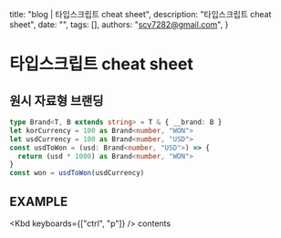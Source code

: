   title: "blog | 타입스크립트 cheat sheet",
  description: "타입스크립트 cheat sheet",
  date: "",
  tags: [],
  authors: "scv7282@gmail.com",
}

# 타입스크립트 cheat sheet


## 원시 자료형 브랜딩

```ts
type Brand<T, B extends string> = T & { __brand: B }
let korCurrency = 100 as Brand<number, "WON">
let usdCurrency = 100 as Brand<number, "USD">
const usdToWon = (usd: Brand<number, "USD">) => {
  return (usd * 1000) as Brand<number, "WON">
}
const won = usdToWon(usdCurrency)
```

## EXAMPLE

<Kbd keyboards={["ctrl", "p"]} />
<MDXFlex>
  <MDXImage src="" alt="" />
</MDXFlex>
<Detail title="title">contents</Detail>
